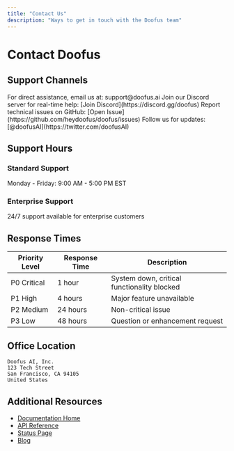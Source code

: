 ```yaml
---
title: "Contact Us"
description: "Ways to get in touch with the Doofus team"
---
```


# Contact Doofus

## Support Channels

<CardGroup cols={2}>
  <Card title="Email Support" icon="envelope">
    For direct assistance, email us at:
    support@doofus.ai
  </Card>

  <Card title="Discord Community" icon="discord">
    Join our Discord server for real-time help:
    [Join Discord](https://discord.gg/doofus)
  </Card>

  <Card title="GitHub Issues" icon="github">
    Report technical issues on GitHub:
    [Open Issue](https://github.com/heydoofus/doofus/issues)
  </Card>

  <Card title="Twitter" icon="twitter">
    Follow us for updates:
    [@doofusAI](https://twitter.com/doofusAI)
  </Card>
</CardGroup>

## Support Hours

### Standard Support
Monday - Friday: 9:00 AM - 5:00 PM EST

### Enterprise Support
24/7 support available for enterprise customers

## Response Times

| Priority Level | Response Time | Description |
|---------------|---------------|-------------|
| P0 Critical | 1 hour | System down, critical functionality blocked |
| P1 High | 4 hours | Major feature unavailable |
| P2 Medium | 24 hours | Non-critical issue |
| P3 Low | 48 hours | Question or enhancement request |

## Office Location

```
Doofus AI, Inc.
123 Tech Street
San Francisco, CA 94105
United States
```

## Additional Resources

- [Documentation Home](/)
- [API Reference](/api-reference)
- [Status Page](https://status.doofus.ai)
- [Blog](https://blog.doofus.ai)